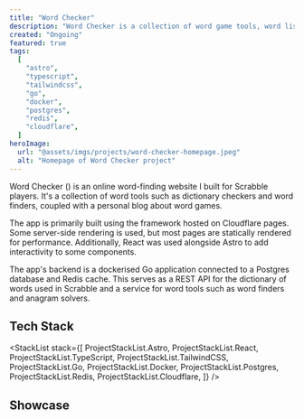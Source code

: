 ```yaml
---
title: "Word Checker"
description: "Word Checker is a collection of word game tools, word lists, and blog which is primarily aimed at Scrabble players."
created: "Ongoing"
featured: true
tags:
  [
    "astro",
    "typescript",
    "tailwindcss",
    "go",
    "docker",
    "postgres",
    "redis",
    "cloudflare",
  ]
heroImage:
  url: "@assets/imgs/projects/word-checker-homepage.jpeg"
  alt: "Homepage of Word Checker project"
---
```



Word Checker (<ExternalLink href="https://wordchecker.io" text="wordchecker.io" />) is an online word-finding website I built for Scrabble players. It's a collection of word tools such as dictionary checkers and word finders, coupled with a personal blog about word games.

The app is primarily built using the <ExternalLink href="https://astro.build/" text="Astro" /> framework hosted on Cloudflare pages. Some server-side rendering is used, but most pages are statically rendered for performance. Additionally, React was used alongside Astro to add interactivity to some components.

The app's backend is a dockerised Go application connected to a Postgres database and Redis cache. This serves as a REST API for the dictionary of words used in Scrabble and a service for word tools such as word finders and anagram solvers.

## Tech Stack

<StackList
  stack={[
    ProjectStackList.Astro,
    ProjectStackList.React,
    ProjectStackList.TypeScript,
    ProjectStackList.TailwindCSS,
    ProjectStackList.Go,
    ProjectStackList.Docker,
    ProjectStackList.Postgres,
    ProjectStackList.Redis,
    ProjectStackList.Cloudflare,
  ]}
/>

## Showcase

<RoundedImage src={homepageImage} alt="Word Checkers Homepage" />
<RoundedImage src={blogImage} alt="Word Checkers Blog page" />
